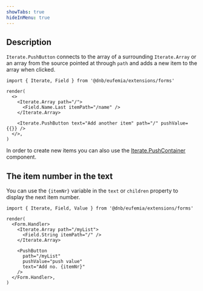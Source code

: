 ```yaml
---
showTabs: true
hideInMenu: true
---
```


## Description

`Iterate.PushButton` connects to the array of a surrounding `Iterate.Array` or an array from the source pointed at through `path` and adds a new item to the array when clicked.

```tsx
import { Iterate, Field } from '@dnb/eufemia/extensions/forms'

render(
  <>
    <Iterate.Array path="/">
      <Field.Name.Last itemPath="/name" />
    </Iterate.Array>

    <Iterate.PushButton text="Add another item" path="/" pushValue={{}} />
  </>,
)
```

In order to create new items you can also use the [Iterate.PushContainer](/uilib/extensions/forms/Iterate/PushContainer/) component.

## The item number in the text

You can use the `{itemNr}` variable in the `text` or `children` property to display the next item number.

```tsx
import { Iterate, Field, Value } from '@dnb/eufemia/extensions/forms'

render(
  <Form.Handler>
    <Iterate.Array path="/myList">
      <Field.String itemPath="/" />
    </Iterate.Array>

    <PushButton
      path="/myList"
      pushValue="push value"
      text="Add no. {itemNr}"
    />
  </Form.Handler>,
)
```
